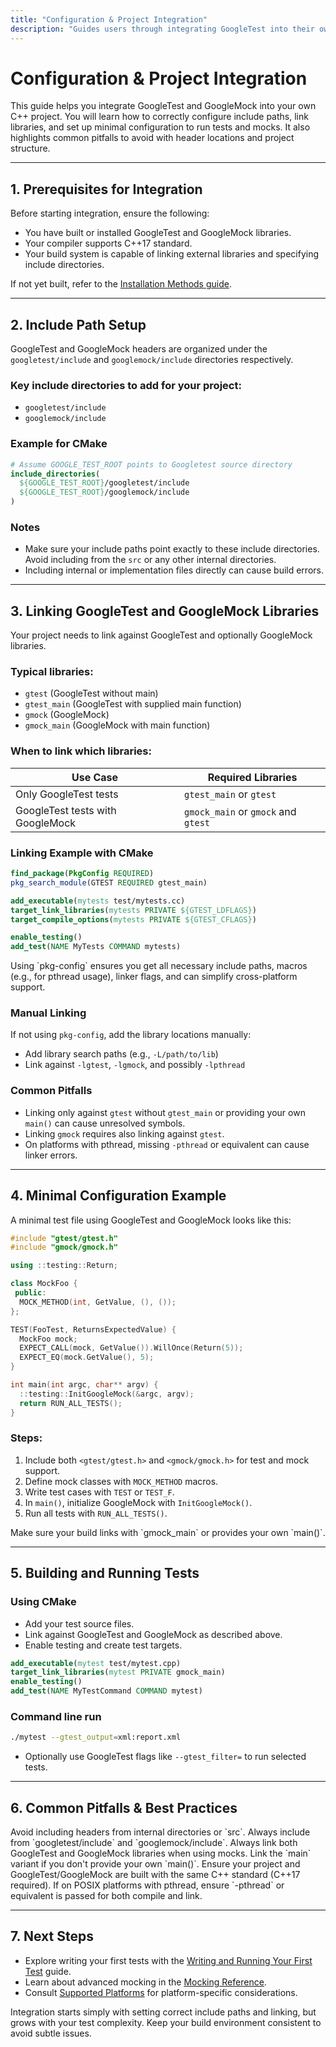 ```yaml
---
title: "Configuration & Project Integration"
description: "Guides users through integrating GoogleTest into their own project, focusing on linking, include path setup, and minimal configuration for both GoogleTest and GoogleMock. Notes common pitfalls such as header locations and project structure considerations."
---
```


# Configuration & Project Integration

This guide helps you integrate GoogleTest and GoogleMock into your own C++ project. You will learn how to correctly configure include paths, link libraries, and set up minimal configuration to run tests and mocks. It also highlights common pitfalls to avoid with header locations and project structure.

---

## 1. Prerequisites for Integration

Before starting integration, ensure the following:

- You have built or installed GoogleTest and GoogleMock libraries.
- Your compiler supports C++17 standard.
- Your build system is capable of linking external libraries and specifying include directories.

If not yet built, refer to the [Installation Methods guide](https://github.com/google/googletest/tree/main/README.md#getting-started-installation-setup-installation-methods).

---

## 2. Include Path Setup

GoogleTest and GoogleMock headers are organized under the `googletest/include` and `googlemock/include` directories respectively.

### Key include directories to add for your project:

- `googletest/include`
- `googlemock/include`

### Example for CMake

```cmake
# Assume GOOGLE_TEST_ROOT points to Googletest source directory
include_directories(
  ${GOOGLE_TEST_ROOT}/googletest/include
  ${GOOGLE_TEST_ROOT}/googlemock/include
)
```

### Notes

- Make sure your include paths point exactly to these include directories. Avoid including from the `src` or any other internal directories.
- Including internal or implementation files directly can cause build errors.

---

## 3. Linking GoogleTest and GoogleMock Libraries

Your project needs to link against GoogleTest and optionally GoogleMock libraries.

### Typical libraries:

- `gtest` (GoogleTest without main)
- `gtest_main` (GoogleTest with supplied main function)
- `gmock` (GoogleMock)
- `gmock_main` (GoogleMock with main function)

### When to link which libraries:

| Use Case                        | Required Libraries       |
|--------------------------------|-------------------------|
| Only GoogleTest tests           | `gtest_main` or `gtest` |
| GoogleTest tests with GoogleMock | `gmock_main` or `gmock` and `gtest` |

### Linking Example with CMake

```cmake
find_package(PkgConfig REQUIRED)
pkg_search_module(GTEST REQUIRED gtest_main)

add_executable(mytests test/mytests.cc)
target_link_libraries(mytests PRIVATE ${GTEST_LDFLAGS})
target_compile_options(mytests PRIVATE ${GTEST_CFLAGS})

enable_testing()
add_test(NAME MyTests COMMAND mytests)
```

<Note>
Using `pkg-config` ensures you get all necessary include paths, macros (e.g., for pthread usage), linker flags, and can simplify cross-platform support.
</Note>

### Manual Linking
If not using `pkg-config`, add the library locations manually:

- Add library search paths (e.g., `-L/path/to/lib`)
- Link against `-lgtest`, `-lgmock`, and possibly `-lpthread`

### Common Pitfalls

- Linking only against `gtest` without `gtest_main` or providing your own `main()` can cause unresolved symbols.
- Linking `gmock` requires also linking against `gtest`.
- On platforms with pthread, missing `-pthread` or equivalent can cause linker errors.

---

## 4. Minimal Configuration Example

A minimal test file using GoogleTest and GoogleMock looks like this:

```cpp
#include "gtest/gtest.h"
#include "gmock/gmock.h"

using ::testing::Return;

class MockFoo {
 public:
  MOCK_METHOD(int, GetValue, (), ());
};

TEST(FooTest, ReturnsExpectedValue) {
  MockFoo mock;
  EXPECT_CALL(mock, GetValue()).WillOnce(Return(5));
  EXPECT_EQ(mock.GetValue(), 5);
}

int main(int argc, char** argv) {
  ::testing::InitGoogleMock(&argc, argv);
  return RUN_ALL_TESTS();
}
```

### Steps:

1. Include both `<gtest/gtest.h>` and `<gmock/gmock.h>` for test and mock support.
2. Define mock classes with `MOCK_METHOD` macros.
3. Write test cases with `TEST` or `TEST_F`.
4. In `main()`, initialize GoogleMock with `InitGoogleMock()`.
5. Run all tests with `RUN_ALL_TESTS()`.

<Check>
Make sure your build links with `gmock_main` or provides your own `main()`.
</Check>

---

## 5. Building and Running Tests

### Using CMake

- Add your test source files.
- Link against GoogleTest and GoogleMock as described above.
- Enable testing and create test targets.

```cmake
add_executable(mytest test/mytest.cpp)
target_link_libraries(mytest PRIVATE gmock_main)
enable_testing()
add_test(NAME MyTestCommand COMMAND mytest)
```

### Command line run

```bash
./mytest --gtest_output=xml:report.xml
```

- Optionally use GoogleTest flags like `--gtest_filter=` to run selected tests.

---

## 6. Common Pitfalls & Best Practices

<AccordionGroup title="Common Pitfalls and How to Avoid Them">
<Accordion title="Incorrect include paths">
Avoid including headers from internal directories or `src`. Always include from `googletest/include` and `googlemock/include`.
</Accordion>
<Accordion title="Linking errors due to missing libraries">
Always link both GoogleTest and GoogleMock libraries when using mocks. Link the `main` variant if you don't provide your own `main()`.
</Accordion>
<Accordion title="Mismatched C++ standards">
Ensure your project and GoogleTest/GoogleMock are built with the same C++ standard (C++17 required).
</Accordion>
<Accordion title="Missing pthread flags">
If on POSIX platforms with pthread, ensure `-pthread` or equivalent is passed for both compile and link.
</Accordion>
</AccordionGroup>

---

## 7. Next Steps

- Explore writing your first tests with the [Writing and Running Your First Test](../first-test-experience/create-run-first-test) guide.
- Learn about advanced mocking in the [Mocking Reference](../reference/mocking.md).
- Consult [Supported Platforms](../../overview/integration-and-ecosystem/supported-platforms) for platform-specific considerations.

<Tip>
Integration starts simply with setting correct include paths and linking, but grows with your test complexity. Keep your build environment consistent to avoid subtle issues.
</Tip>